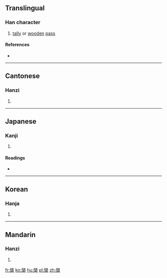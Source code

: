 ==Translingual==

===Han character===
{{Han char|rn=75|rad=木|as=08|sn=12|four=78904|canj=HKD,IKD|ids=⿱𢼄木}}

# [[tally]] or [[wooden]] [[pass]]

====References====
* {{Han ref|kx=0534.020|dkj=14965|dj=0922.010|hdz=21239.070|uh=68E8|ud=26856|bh=D9C9|bd=55753}}

----

==Cantonese==

===Hanzi===
{{yue-hanzi|jyut=|y=kai2}}

# {{defn|lang=yue|sort=木08}}

----

==Japanese==

===Kanji===
{{ja-kanji|grade=|rs=木08}}

# {{defn|lang=ja|sort=木08}}

====Readings====
* {{ja-readings|on=[[けい]] (kei), [[けん]] (ken)|kun=[[てがた]] (tegata)}}

----

==Korean==

===Hanja===
{{ko-hanja|hangeul=계|eumhun=|rv=gye|mr=kye|y=kyey}}

# {{defn|lang=ko|sort=木08}}

----

==Mandarin==

===Hanzi===
{{cmn-hanzi|pin=[[qǐ]] ([[qi3]])|wg=ch'i<sup>3</sup>}}

# {{defn|lang=cmn|sort=木08}}

[[fr:棨]]
[[ko:棨]]
[[hu:棨]]
[[pl:棨]]
[[zh:棨]]